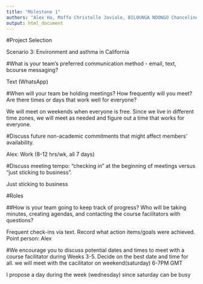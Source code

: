 ```yaml
--- 
title: "Milestone 1"
authors: "Alex Ha, Maffo Christelle Joviale, BILOUNGA NDONGO Chanceline"
output: html_document
---
```


#Project Selection

Scenario 3: Environment and asthma in California

#What is your team's preferred communication method - email, text, bcourse messaging?

Text (WhatsApp)

#When will your team be holding meetings? How frequently will you meet? Are there times or days that work well for everyone?

We will meet on weekends when everyone is free. Since we live in different time zones, we will meet as needed and figure out a time that works for everyone.

#Discuss future non-academic commitments that might affect members' availability.

Alex: Work (8-12 hrs/wk, all 7 days)

#Discuss meeting tempo: "checking in" at the beginning of meetings versus "just sticking to business".

Just sticking to business

#Roles

##How is your team going to keep track of progress? Who will be taking minutes, creating agendas, and contacting the course facilitators with questions?

Frequent check-ins via text. Record what action items/goals were achieved. Point person: Alex

#We encourage you to discuss potential dates and times to meet with a course facilitator during Weeks 3-5. Decide on the best date and time for all.
we will meet with the cacilitator on weekend(saturday) 6-7PM GMT

I propose a day during the week (wednesday) since saturday can be busy

